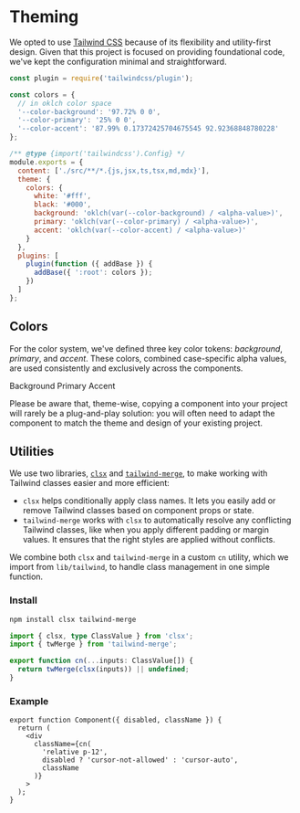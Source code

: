 
# Theming

We opted to use [Tailwind CSS](https://tailwindcss.com/) because of its flexibility and utility-first design. Given that this project is focused on providing foundational code, we've kept the configuration minimal and straightforward.

```js filename="tailwind.config.cjs" copy
const plugin = require('tailwindcss/plugin');

const colors = {
  // in oklch color space
  '--color-background': '97.72% 0 0',
  '--color-primary': '25% 0 0',
  '--color-accent': '87.99% 0.17372425704675545 92.92368848780228'
};

/** @type {import('tailwindcss').Config} */
module.exports = {
  content: ['./src/**/*.{js,jsx,ts,tsx,md,mdx}'],
  theme: {
    colors: {
      white: '#fff',
      black: '#000',
      background: 'oklch(var(--color-background) / <alpha-value>)',
      primary: 'oklch(var(--color-primary) / <alpha-value>)',
      accent: 'oklch(var(--color-accent) / <alpha-value>)'
    }
  },
  plugins: [
    plugin(function ({ addBase }) {
      addBase({ ':root': colors });
    })
  ]
};
```

## Colors

For the color system, we've defined three key color tokens: _background_, _primary_, and _accent_. These colors, combined case-specific alpha values, are used consistently and exclusively across the components.

<div className="mt-6 grid grid-cols-3 gap-4">
  <ColorCard token="background" className="border border-primary/20">
    Background
  </ColorCard>
  <ColorCard token="primary" className="text-background">
    Primary
  </ColorCard>
  <ColorCard token="accent">Accent</ColorCard>
</div>

Please be aware that, theme-wise, copying a component into your project will rarely be a plug-and-play solution: you will often need to adapt the component to match the theme and design of your existing project.

## Utilities

We use two libraries, [`clsx`](https://github.com/lukeed/clsx#readme) and [`tailwind-merge`](https://github.com/dcastil/tailwind-merge#readme), to make working with Tailwind classes easier and more efficient:

- `clsx` helps conditionally apply class names. It lets you easily add or remove Tailwind classes based on component props or state.
- `tailwind-merge` works with `clsx` to automatically resolve any conflicting Tailwind classes, like when you apply different padding or margin values. It ensures that the right styles are applied without conflicts.

We combine both `clsx` and `tailwind-merge` in a custom `cn` utility, which we import from `lib/tailwind`, to handle class management in one simple function.

### Install

```bash copy
npm install clsx tailwind-merge
```

```ts copy filename="lib/tailwind.ts"
import { clsx, type ClassValue } from 'clsx';
import { twMerge } from 'tailwind-merge';

export function cn(...inputs: ClassValue[]) {
  return twMerge(clsx(inputs)) || undefined;
}
```

### Example

```tsx copy /cn/
export function Component({ disabled, className }) {
  return (
    <div
      className={cn(
        'relative p-12',
        disabled ? 'cursor-not-allowed' : 'cursor-auto',
        className
      )}
    >
  );
}
```
